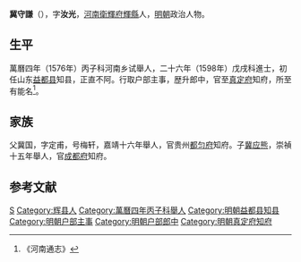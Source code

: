 '''冀守謙'''（{{bd|1548年||1627年|catIdx=}}），字'''汝光'''，[[河南|河南]][[衛輝府|衛輝府]][[輝縣|輝縣]]人，[[明朝|明朝]]政治人物。

== 生平 ==
萬曆四年（1576年）丙子科河南乡试舉人，二十六年（1598年）戊戌科進士，初任山东[[益都县|益都县]]知县，正直不阿。行取户部主事，歴升郎中，官至[[真定府|真定府]]知府，所至有能名<ref>《河南通志》</ref>。

== 家族 ==
父冀国，字定甫，号梅轩，嘉靖十六年舉人，官贵州[[都匀府|都匀府]]知府。子[[冀应熊|冀应熊]]，崇禎十五年舉人，官[[成都府|成都府]]知府。

==参考文献==
{{reflist}}

{{萬曆二十六年戊戌科殿試金榜}}

{{Authority control}}

{{DEFAULTSORT:}}
[[Category:冀姓|S]]
[[Category:辉县人|Category:辉县人]]
[[Category:萬曆四年丙子科舉人|Category:萬曆四年丙子科舉人]]
[[Category:明朝益都县知县|Category:明朝益都县知县]]
[[Category:明朝户部主事|Category:明朝户部主事]]
[[Category:明朝户部郎中|Category:明朝户部郎中]]
[[Category:明朝真定府知府|Category:明朝真定府知府]]